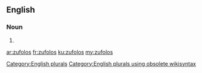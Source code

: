 ==English==

===Noun===
{{head|en}}

# {{plural of|zufolo}}

[[Category:English plurals]][[Category:English plurals using obsolete wikisyntax]]

[[ar:zufolos]]
[[fr:zufolos]]
[[ku:zufolos]]
[[my:zufolos]]